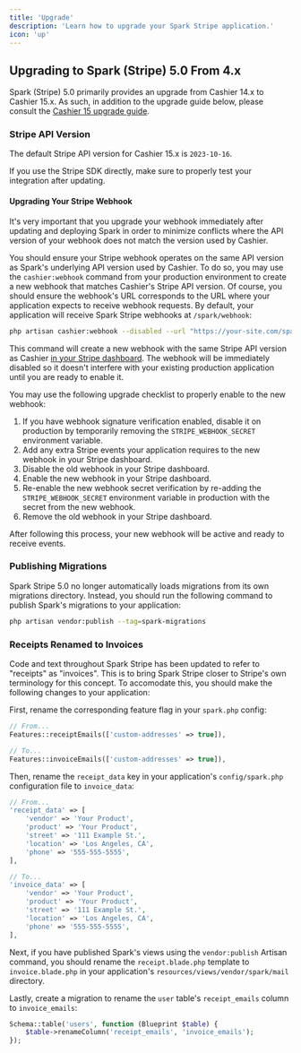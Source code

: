 ```yaml
---
title: 'Upgrade'
description: 'Learn how to upgrade your Spark Stripe application.'
icon: 'up'
---
```


## Upgrading to Spark (Stripe) 5.0 From 4.x

Spark (Stripe) 5.0 primarily provides an upgrade from Cashier 14.x to Cashier 15.x. As such, in addition to the upgrade guide below, please consult the [Cashier 15 upgrade guide](https://github.com/laravel/cashier-stripe/blob/15.x/UPGRADE.md).

### Stripe API Version

The default Stripe API version for Cashier 15.x is `2023-10-16`.

If you use the Stripe SDK directly, make sure to properly test your integration after updating.

#### Upgrading Your Stripe Webhook

<Note>

It's very important that you upgrade your webhook immediately after updating and deploying Spark in order to minimize conflicts where the API version of your webhook does not match the version used by Cashier.
</Note>

You should ensure your Stripe webhook operates on the same API version as Spark's underlying API version used by Cashier. To do so, you may use the `cashier:webhook` command from your production environment to create a new webhook that matches Cashier's Stripe API version. Of course, you should ensure the webhook's URL corresponds to the URL where your application expects to receive webhook requests. By default, your application will receive Spark Stripe webhooks at `/spark/webhook`:

```bash
php artisan cashier:webhook --disabled --url "https://your-site.com/spark/webhook"
```

This command will create a new webhook with the same Stripe API version as Cashier [in your Stripe dashboard](https://dashboard.stripe.com/webhooks). The webhook will be immediately disabled so it doesn't interfere with your existing production application until you are ready to enable it.

You may use the following upgrade checklist to properly enable to the new webhook:

1. If you have webhook signature verification enabled, disable it on production by temporarily removing the `STRIPE_WEBHOOK_SECRET` environment variable.
2. Add any extra Stripe events your application requires to the new webhook in your Stripe dashboard.
3. Disable the old webhook in your Stripe dashboard.
4. Enable the new webhook in your Stripe dashboard.
5. Re-enable the new webhook secret verification by re-adding the `STRIPE_WEBHOOK_SECRET` environment variable in production with the secret from the new webhook.
6. Remove the old webhook in your Stripe dashboard.

After following this process, your new webhook will be active and ready to receive events.

### Publishing Migrations

Spark Stripe 5.0 no longer automatically loads migrations from its own migrations directory. Instead, you should run the following command to publish Spark's migrations to your application:

```bash
php artisan vendor:publish --tag=spark-migrations
```

### Receipts Renamed to Invoices

Code and text throughout Spark Stripe has been updated to refer to "receipts" as "invoices". This is to bring Spark Stripe closer to Stripe's own terminology for this concept. To accomodate this, you should make the following changes to your application:

First, rename the corresponding feature flag in your `spark.php` config:

```php
// From...
Features::receiptEmails(['custom-addresses' => true]),

// To...
Features::invoiceEmails(['custom-addresses' => true]),
```

Then, rename the `receipt_data` key in your application's `config/spark.php` configuration file to `invoice_data`:

```php
// From...
'receipt_data' => [
    'vendor' => 'Your Product',
    'product' => 'Your Product',
    'street' => '111 Example St.',
    'location' => 'Los Angeles, CA',
    'phone' => '555-555-5555',
],

// To...
'invoice_data' => [
    'vendor' => 'Your Product',
    'product' => 'Your Product',
    'street' => '111 Example St.',
    'location' => 'Los Angeles, CA',
    'phone' => '555-555-5555',
],
```

Next, if you have published Spark's views using the `vendor:publish` Artisan command, you should rename the `receipt.blade.php` template to `invoice.blade.php` in your application's `resources/views/vendor/spark/mail` directory.

Lastly, create a migration to rename the `user` table's `receipt_emails` column to `invoice_emails`:

```php
Schema::table('users', function (Blueprint $table) {
    $table->renameColumn('receipt_emails', 'invoice_emails');
});
```
